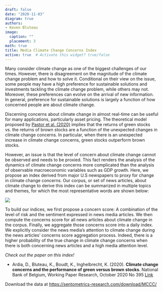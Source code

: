 ```yaml
---
draft: false
date: "2020-11-03"
diagram: true
authors: 
- Keven Bluteau
image:
  caption: ""
  placement: 3
math: true
title: Media Climate Change Concerns Index
active: true  # Activate this widget? true/false
---
```


Many consider climate change as one of the biggest challenges of our times. However, there is disagreement on the magnitude of the climate change problem and how to solve it. Conditional on their view on the issue, some people may have a high preference for sustainable solutions and investments tackling the climate change problem, while others may not. Moreover, these preferences can evolve on the arrival of new information. In general, preference for sustainable solutions is largely a function of how concerned people are about climate change.

Discerning concerns about climate change in almost real-time can be useful for many applications, particularly asset pricing. The theoretical model proposed by [Pastor et al. (2020)](https://www.nber.org/papers/w26549)  implies that the returns of green stocks vs. the returns of brown stocks are a function of the unexpected changes in climate change concerns. In particular, when there is an unexpected increase in climate change concerns, green stocks outperform brown stocks.

However, an issue is that the level of concern about climate change cannot be observed and needs to be proxied. This fact renders the analysis of the dynamics of climate change concerns more complicated than the analysis of observable macroeconomic variables such as GDP growth. Here, we propose an index derived from major U.S newspapers to proxy for change in climate change concerns. Our corpus, or set of news articles, about climate change  to derive this index can be summarized in  multiple topics and themes, for which the most representative words are shown below:


![](topics.png)

To build our indices, we first propose a concern score: A combination of the level of risk and the sentiment expressed in news media articles. We then compute the concerns score for all news articles about climate change in the corpus. Finally, we aggregate those concerns score into a daily index. We explicitly consider the news media's attention to climate change during the news articles' concerns score aggregation process. Indeed, there is a higher probability of the true change in climate change concerns when there is both concerning news articles and a high media attention level.

_Check out the paper on this index!_

- Ardia, D., Bluteau, K., Boudt, K., Inghelbrecht, K. (2020). **Climate change concerns and the performance of green versus brown stocks**. National Bank of Belgium, Working Paper Research, October 2020 No 395 [Link](https://papers.ssrn.com/sol3/papers.cfm?abstract_id=3717722)

Download the data at [https://sentometrics-research.com/download/MCCC/](https://sentometrics-research.com/download/MCCC/)